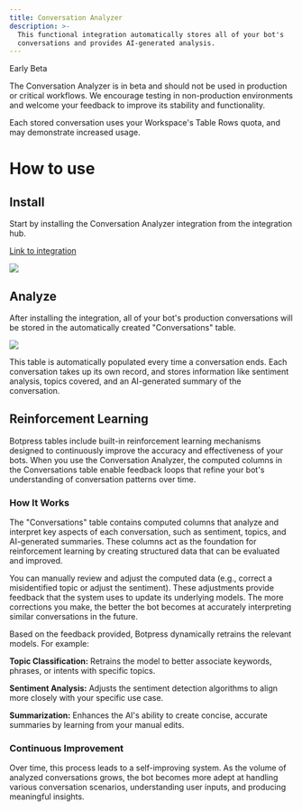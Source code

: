 ```yaml
---
title: Conversation Analyzer
description: >-
  This functional integration automatically stores all of your bot's
  conversations and provides AI-generated analysis.
---
```



<Warning>
Early Beta

The Conversation Analyzer is in beta and should not be used in production or critical workflows. We encourage testing in non-production environments and welcome your feedback to improve its stability and functionality.

Each stored conversation uses your Workspace's Table Rows quota, and may demonstrate increased usage.
</Warning>

# How to use

## Install

Start by installing the Conversation Analyzer integration from the integration hub.

[Link to integration](https://studio.botpress.cloud?exploreHub=1\&hubItemId=intver_01JFQPN3KKAX01TM7JQX171C58)

<img src="./conversation-analyzer.png" />

## Analyze

After installing the integration, all of your bot's production conversations will be stored in the automatically created "Conversations" table.

<img src="./conversation-analyzer-table.png" />

This table is automatically populated every time a conversation ends. Each conversation takes up its own record, and stores information like sentiment analysis, topics covered, and an AI-generated summary of the conversation.

## Reinforcement Learning

Botpress tables include built-in reinforcement learning mechanisms designed to continuously improve the accuracy and effectiveness of your bots. When you use the Conversation Analyzer, the computed columns in the Conversations table enable feedback loops that refine your bot's understanding of conversation patterns over time.

### How It Works

The "Conversations" table contains computed columns that analyze and interpret key aspects of each conversation, such as sentiment, topics, and AI-generated summaries. These columns act as the foundation for reinforcement learning by creating structured data that can be evaluated and improved.

You can manually review and adjust the computed data (e.g., correct a misidentified topic or adjust the sentiment). These adjustments provide feedback that the system uses to update its underlying models. The more corrections you make, the better the bot becomes at accurately interpreting similar conversations in the future.

Based on the feedback provided, Botpress dynamically retrains the relevant models. For example:

**Topic Classification:** Retrains the model to better associate keywords, phrases, or intents with specific topics.

**Sentiment Analysis:** Adjusts the sentiment detection algorithms to align more closely with your specific use case.

**Summarization:** Enhances the AI's ability to create concise, accurate summaries by learning from your manual edits.

### Continuous Improvement

Over time, this process leads to a self-improving system. As the volume of analyzed conversations grows, the bot becomes more adept at handling various conversation scenarios, understanding user inputs, and producing meaningful insights.
